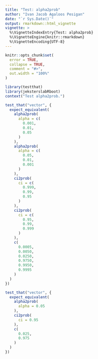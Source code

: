 ```yaml
---
title: "Test: alpha2prob"
author: "Ivan Jacob Agaloos Pesigan"
date: "`r Sys.Date()`"
output: rmarkdown::html_vignette
vignette: >
  %\VignetteIndexEntry{Test: alpha2prob}
  %\VignetteEngine{knitr::rmarkdown}
  %\VignetteEncoding{UTF-8}
---
```



```r
knitr::opts_chunk$set(
  error = TRUE,
  collapse = TRUE,
  comment = "#>",
  out.width = "100%"
)
```



```r
library(testthat)
library(jeksterslabRboot)
context("Test alpha2prob.")

```
```r
test_that("vector", {
  expect_equivalent(
    alpha2prob(
      alpha = c(
        0.001,
        0.01,
        0.05
      )
    ),
    alpha2prob(
      alpha = c(
        0.05,
        0.01,
        0.001
      )
    ),
    ci2prob(
      ci = c(
        0.999,
        0.99,
        0.95
      )
    ),
    ci2prob(
      ci = c(
        0.95,
        0.99,
        0.999
      )
    ),
    c(
      0.0005,
      0.0050,
      0.0250,
      0.9750,
      0.9950,
      0.9995
    )
  )
})

```
```r
test_that("vector", {
  expect_equivalent(
    alpha2prob(
      alpha = 0.05
    ),
    ci2prob(
      ci = 0.95
    ),
    c(
      0.025,
      0.975
    )
  )
})
```

